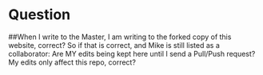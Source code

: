 # Question
##When I write to the Master, I am writing to the forked copy of this website, correct? 
So if that is correct, and Mike is still listed as a collaborator:
Are MY edits being kept here until I send a Pull/Push request?
My edits only affect this repo, correct?


